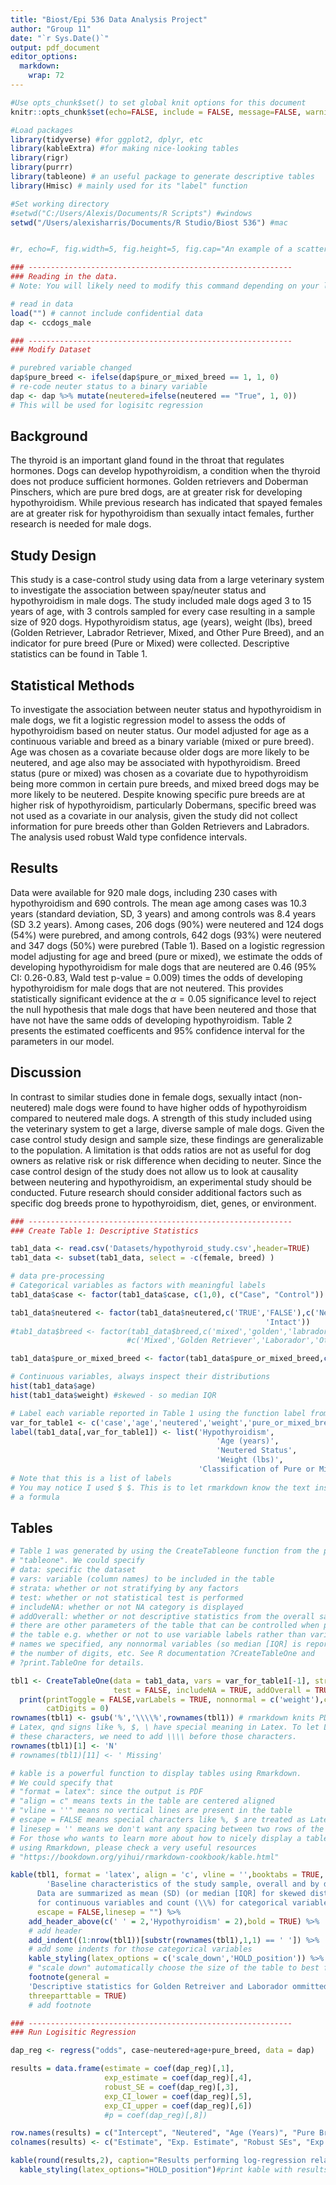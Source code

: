 ```yaml
---
title: "Biost/Epi 536 Data Analysis Project"
author: "Group 11"
date: "`r Sys.Date()`"
output: pdf_document
editor_options: 
  markdown: 
    wrap: 72
---
```


```r
#Use opts_chunk$set() to set global knit options for this document
knitr::opts_chunk$set(echo=FALSE, include = FALSE, message=FALSE, warnings=TRUE, fig.align='center')

#Load packages
library(tidyverse) #for ggplot2, dplyr, etc
library(kableExtra) #for making nice-looking tables
library(rigr)
library(purrr)
library(tableone) # an useful package to generate descriptive tables
library(Hmisc) # mainly used for its "label" function

#Set working directory
#setwd("C:/Users/Alexis/Documents/R Scripts") #windows
setwd("/Users/alexisharris/Documents/R Studio/Biost 536") #mac


#r, echo=F, fig.width=5, fig.height=5, fig.cap="An example of a scatterplot" 
```

```r
### -----------------------------------------------------------
### Reading in the data. 
# Note: You will likely need to modify this command depending on your local file structure. 

# read in data
load("") # cannot include confidential data
dap <- ccdogs_male

```

```r
### -----------------------------------------------------------
### Modify Dataset

# purebred variable changed
dap$pure_breed <- ifelse(dap$pure_or_mixed_breed == 1, 1, 0)
# re-code neuter status to a binary variable
dap <- dap %>% mutate(neutered=ifelse(neutered == "True", 1, 0))
# This will be used for logisitc regression

```

## Background

The thyroid is an important gland found in the throat that regulates hormones. Dogs can develop hypothyroidism, a condition when the thyroid does not produce sufficient hormones. Golden retrievers and Doberman Pinschers, which are pure bred dogs, are at greater risk for developing hypothyroidism. While previous research has indicated that spayed females are at greater risk for hypothyroidism than sexually intact females, further research is needed for male dogs.

## Study Design

This study is a case-control study using data from a large veterinary system to investigate the association between spay/neuter status and hypothyroidism in male dogs. The study included male dogs aged 3 to 15 years of age, with 3 controls sampled for every case resulting in a sample size of 920 dogs. Hypothyroidism status, age (years), weight (lbs), breed (Golden Retriever, Labrador Retriever, Mixed, and Other Pure Breed), and an indicator for pure breed (Pure or Mixed) were collected. Descriptive statistics can be found in Table 1.

## Statistical Methods

To investigate the association between neuter status and hypothyroidism in male dogs, we fit a logistic regression model to assess the odds of hypothyroidism based on neuter status. Our model adjusted for age as a continuous variable and breed as a binary variable (mixed or pure breed). Age was chosen as a covariate because older dogs are more likely to be neutered, and age also may be associated with hypothyroidism. Breed status (pure or mixed) was chosen as a covariate due to hypothyroidism being more common in certain pure breeds, and mixed breed dogs may be more likely to be neutered. Despite knowing specific pure breeds are at higher risk of hypothyroidism, particularly Dobermans, specific breed was not used as a covariate in our analysis, given the study did not collect information for pure breeds other than Golden Retrievers and Labradors. The analysis used robust Wald type confidence intervals.

## Results

Data were available for 920 male dogs, including 230 cases with hypothyroidism and 690 controls. The mean age among cases was 10.3 years (standard deviation, SD, 3 years) and among controls was 8.4 years (SD 3.2 years). Among cases, 206 dogs (90%) were neutered and 124 dogs (54%) were purebred, and among controls, 642 dogs (93%) were neutered and 347 dogs (50%) were purebred (Table 1). Based on a logistic regression model adjusting for age and breed (pure or mixed), we estimate the odds of developing hypothyroidism for male dogs that are neutered are 0.46 (95% CI: 0.26-0.83, Wald test p-value = 0.009) times the odds of developing hypothyroidism for male dogs that are not neutered. This provides statistically significant evidence at the $\alpha = 0.05$ significance level to reject the null hypothesis that male dogs that have been neutered and those that have not have the same odds of developing hypothyroidism. Table 2 presents the estimated coefficents and 95% confidence interval for the parameters in our model.

## Discussion

In contrast to similar studies done in female dogs, sexually intact (non-neutered) male dogs were found to have higher odds of hypothyroidism compared to neutered male dogs. A strength of this study included using the veterinary system to get a large, diverse sample of male dogs. Given the case control study design and sample size, these findings are generalizable to the population. A limitation is that odds ratios are not as useful for dog owners as relative risk or risk difference when deciding to neuter. Since the case control design of the study does not allow us to look at causality between neutering and hypothyroidism, an experimental study should be conducted. Future research should consider additional factors such as specific dog breeds prone to hypothyroidism, diet, genes, or environment.

```r
### -----------------------------------------------------------
### Create Table 1: Descriptive Statistics 

tab1_data <- read.csv('Datasets/hypothyroid_study.csv',header=TRUE)
tab1_data <- subset(tab1_data, select = -c(female, breed) )

# data pre-processing
# Categorical variables as factors with meaningful labels
tab1_data$case <- factor(tab1_data$case, c(1,0), c("Case", "Control"))

tab1_data$neutered <- factor(tab1_data$neutered,c('TRUE','FALSE'),c('Neutered',
                                                         'Intact'))
#tab1_data$breed <- factor(tab1_data$breed,c('mixed','golden','labrador','other'),
                          #c('Mixed','Golden Retriever','Laborador','Other'))

tab1_data$pure_or_mixed_breed <- factor(tab1_data$pure_or_mixed_breed,c(1,2),c("Pure Breed", "Mixed Breed"))  

# Continuous variables, always inspect their distributions
hist(tab1_data$age)
hist(tab1_data$weight) #skewed - so median IQR

# Label each variable reported in Table 1 using the function label from Hmisc package
var_for_table1 <- c('case','age','neutered','weight','pure_or_mixed_breed')
label(tab1_data[,var_for_table1]) <- list('Hypothyroidism',
                                              'Age (years)',
                                              'Neutered Status',
                                              'Weight (lbs)',
                                          'Classification of Pure or Mixed Breed')
# Note that this is a list of labels
# You may notice I used $ $. This is to let rmarkdown know the text inside is
# a formula

```

## Tables

```r

# Table 1 was generated by using the CreateTableone function from the package
# "tableone". We could specify 
# data: specific the dataset 
# vars: variable (column names) to be included in the table
# strata: whether or not stratifying by any factors
# test: whether or not statistical test is performed
# includeNA: whether or not NA category is displayed
# addOverall: whether or not descriptive statistics from the overall sample is included
# there are other parameters of the table that can be controlled when printing 
# the table e.g. whether or not to use variable labels rather than variable column
# names we specified, any nonnormal variables (so median [IQR] is reported), and
# the number of digits, etc. See R documentation ?CreateTableOne and 
# ?print.TableOne for details.

tbl1 <- CreateTableOne(data = tab1_data, vars = var_for_table1[-1], strata = 'case',
                       test = FALSE, includeNA = TRUE, addOverall = TRUE) %>% 
  print(printToggle = FALSE,varLabels = TRUE, nonnormal = c('weight'),contDigits = 1, 
        catDigits = 0)
rownames(tbl1) <- gsub('%','\\\\%',rownames(tbl1)) # rmarkdown knits PDF based on
# Latex, qnd signs like %, $, \ have special meaning in Latex. To let Latex display
# these characters, we need to add \\\\ before those characters.
rownames(tbl1)[1] <- 'N'
# rownames(tbl1)[11] <- ' Missing'

# kable is a powerful function to display tables using Rmarkdown.
# We could specify that
# "format = latex": since the output is PDF 
# "align = c" means texts in the table are centered aligned
# "vline = ''" means no vertical lines are present in the table
# escape = FALSE means special characters like %, $ are treated as Latex code.
# linesep = '' means we don't want any spacing between two rows of the table.
# For those who wants to learn more about how to nicely display a table by
# using Rmarkdown, please check a very useful resources 
# "https://bookdown.org/yihui/rmarkdown-cookbook/kable.html"

kable(tbl1, format = 'latex', align = 'c', vline = '',booktabs = TRUE, caption = 
        'Baseline characteristics of the study sample, overall and by disease, Hypothyroidism.
      Data are summarized as mean (SD) (or median [IQR] for skewed distributions) 
      for continuous variables and count (\\%) for categorical variables.',
      escape = FALSE,linesep = "") %>%
    add_header_above(c(' ' = 2,'Hypothyroidism' = 2),bold = TRUE) %>%
    # add header
    add_indent((1:nrow(tbl1))[substr(rownames(tbl1),1,1) == ' ']) %>% 
    # add some indents for those categorical variables
    kable_styling(latex_options = c('scale_down','HOLD_position')) %>% 
    # "scale down" automatically choose the size of the table to best fit the page
    footnote(general = 
    'Descriptive statistics for Golden Retreiver and Laborador ommitted',
    threeparttable = TRUE)
    # add footnote
```

```r
### -----------------------------------------------------------
### Run Logisitic Regression

dap_reg <- regress("odds", case~neutered+age+pure_breed, data = dap)

results = data.frame(estimate = coef(dap_reg)[,1],
                     exp_estimate = coef(dap_reg)[,4],
                     robust_SE = coef(dap_reg)[,3],
                     exp_CI_lower = coef(dap_reg)[,5],
                     exp_CI_upper = coef(dap_reg)[,6])
                     #p = coef(dap_reg)[,8])

row.names(results) = c("Intercept", "Neutered", "Age (Years)", "Pure Breed")
colnames(results) <- c("Estimate", "Exp. Estimate", "Robust SEs", "Exp 95%CI Lower", "Exp 95%CI Upper")

kable(round(results,2), caption="Results performing log-regression relating hypothyroidism to neuter status, adjusting on age, purebreed status") %>%
  kable_styling(latex_options="HOLD_position")#print kable with results rounded to 2 decimal places
```

```r
```
